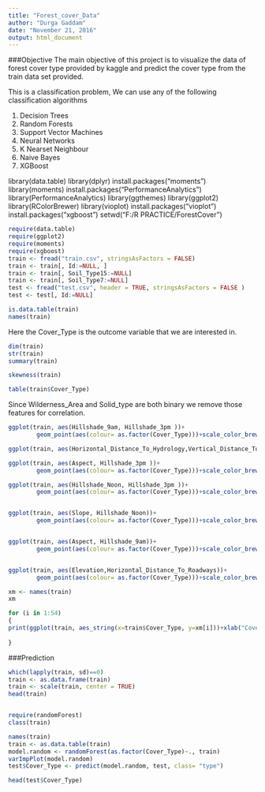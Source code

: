 ---
title: "Forest_cover_Data"
author: "Durga Gaddam"
date: "November 21, 2016"
output: html_document
---

###Objective
The main objective of this project is to visualize the data of forest cover type provided by kaggle and predict the cover type from the train data set provided.

This is a classification problem, We can use any of the following classification algorithms

1) Decision Trees
2) Random Forests
3) Support Vector Machines
4) Neural Networks
5) K Nearset Neighbour 
6) Naive Bayes 
7) XGBoost


library(data.table)
library(dplyr)
install.packages("moments")
library(moments)
install.packages("PerformanceAnalytics")
library(PerformanceAnalytics)
library(ggthemes)
library(ggplot2)
library(RColorBrewer)
library(vioplot)
install.packages("vioplot")
install.packages("xgboost")
setwd("F:/R PRACTICE/ForestCover")
```{r}
require(data.table)
require(ggplot2)
require(moments)
require(xgboost)
train <- fread("train.csv", stringsAsFactors = FALSE) 
train <- train[, Id:=NULL, ]
train <- train[, Soil_Type15:=NULL]
train <- train[, Soil_Type7:=NULL]
test <- fread("test.csv", header = TRUE, stringsAsFactors = FALSE )
test <- test[, Id:=NULL]

is.data.table(train)
names(train)

```

Here the Cover_Type is the outcome variable that we are interested in.

```{r}
dim(train)
str(train)
summary(train)

skewness(train)

table(train$Cover_Type)
```

Since Wilderness_Area and Solid_type are both binary we remove those features for correlation.

```{r}

ggplot(train, aes(Hillshade_9am, Hillshade_3pm ))+
        geom_point(aes(colour= as.factor(Cover_Type)))+scale_color_brewer(palette="Set1")

ggplot(train, aes(Horizontal_Distance_To_Hydrology,Vertical_Distance_To_Hydrology))+ geom_point(aes(colour= as.factor(Cover_Type)))+ scale_color_brewer(palette="Set1")

ggplot(train, aes(Aspect, Hillshade_3pm ))+
        geom_point(aes(colour= as.factor(Cover_Type)))+scale_color_brewer(palette="Set1")

ggplot(train, aes(Hillshade_Noon, Hillshade_3pm ))+
        geom_point(aes(colour= as.factor(Cover_Type)))+scale_color_brewer(palette="Set1")


ggplot(train, aes(Slope, Hillshade_Noon))+
        geom_point(aes(colour= as.factor(Cover_Type)))+scale_color_brewer(palette="Set1")


ggplot(train, aes(Aspect, Hillshade_9am))+
        geom_point(aes(colour= as.factor(Cover_Type)))+scale_color_brewer(palette="Set1")


ggplot(train, aes(Elevation,Horizontal_Distance_To_Roadways))+
        geom_point(aes(colour= as.factor(Cover_Type)))+scale_color_brewer(palette="Set1")

xm <- names(train)
xm

for (i in 1:54)
{
print(ggplot(train, aes_string(x=train$Cover_Type, y=xm[i]))+xlab("Cover_Type") + geom_violin(aes(fill= as.factor(Cover_Type))))
        
}
```
###Prediction

```{r}
which(lapply(train, sd)==0)
train <- as.data.frame(train)
train <- scale(train, center = TRUE)
head(train)


require(randomForest)
class(train)

names(train)
train <- as.data.table(train)
model.random <- randomForest(as.factor(Cover_Type)~., train)
varImpPlot(model.random)
test$Cover_Type <- predict(model.random, test, class= "type")

head(test$Cover_Type)

```
